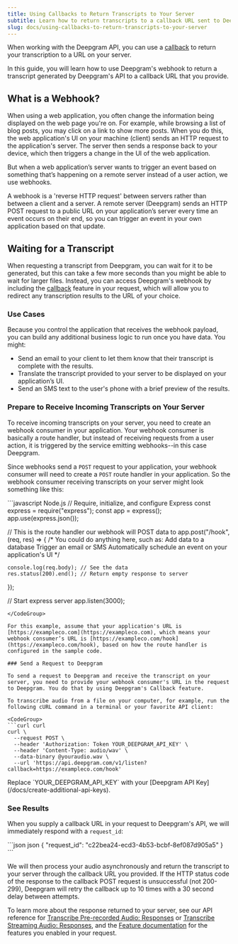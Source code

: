 ```yaml
---
title: Using Callbacks to Return Transcripts to Your Server
subtitle: Learn how to return transcripts to a callback URL sent to Deepgram's API.
slug: docs/using-callbacks-to-return-transcripts-to-your-server
---
```



When working with the Deepgram API, you can use a [callback](/docs/callback/) to return your transcription to a URL on your server.

In this guide, you will learn how to use Deepgram's webhook to return a transcript generated by Deepgram's API to a callback URL that you provide.

## What is a Webhook?

When using a web application, you often change the information being displayed on the web page you're on. For example, while browsing a list of blog posts, you may click on a link to show more posts. When you do this, the web application's UI on your machine (client) sends an HTTP request to the application's server. The server then sends a response back to your device, which then triggers a change in the UI of the web application.

But when a web application’s server wants to trigger an event based on something that’s happening on a remote server instead of a user action, we use webhooks.

A webhook is a 'reverse HTTP request' between servers rather than between a client and a server. A remote server (Deepgram) sends an HTTP POST request to a public URL on your application’s server every time an event occurs on their end, so you can trigger an event in your own application based on that update.

## Waiting for a Transcript

When requesting a transcript from Deepgram, you can wait for it to be generated, but this can take a few more seconds than you might be able to wait for larger files. Instead, you can access Deepgram's webhook by including the [callback](/docs/callback/) feature in your request, which will allow you to redirect any transcription results to the URL of your choice.

### Use Cases

Because you control the application that receives the webhook payload, you can build any additional business logic to run once you have data. You might:

* Send an email to your client to let them know that their transcript is complete with the results.
* Translate the transcript provided to your server to be displayed on your application’s UI.
* Send an SMS text to the user's phone with a brief preview of the results.

### Prepare to Receive Incoming Transcripts on Your Server

To receive incoming transcripts on your server, you need to create an webhook consumer in your application. Your webhook consumer is basically a route handler, but instead of receiving requests from a user action, it is triggered by the service emitting webhooks--in this case Deepgram.

Since webhooks send a `POST` request to your application, your webhook consumer will need to create a `POST` route handler in your application. So the webhook consumer receiving transcripts on your server might look something like this:

<CodeGroup>
  ```javascript Node.js
  // Require, initialize, and configure Express
  const express = require("express");
  const app = express();
  app.use(express.json());

  // This is the route handler our webhook will POST data to
  app.post("/hook", (req, res) => {
  	/*
          You could do anything here, such as:
          Add data to a database
          Trigger an email or SMS
          Automatically schedule an event on your application's UI
      */

  	console.log(req.body); // See the data
  	res.status(200).end(); // Return empty response to server
  });

  // Start express server
  app.listen(3000);
  ```
</CodeGroup>

For this example, assume that your application's URL is [https://exampleco.com](https://exampleco.com), which means your webhook consumer’s URL is [https://exampleco.com/hook](https://exampleco.com/hook), based on how the route handler is configured in the sample code.

### Send a Request to Deepgram

To send a request to Deepgram and receive the transcript on your server, you need to provide your webhook consumer's URL in the request to Deepgram. You do that by using Deepgram's Callback feature.

To transcribe audio from a file on your computer, for example, run the following cURL command in a terminal or your favorite API client:

<CodeGroup>
  ```curl curl
  curl \
    --request POST \
    --header 'Authorization: Token YOUR_DEEPGRAM_API_KEY' \
    --header 'Content-Type: audio/wav' \
    --data-binary @youraudio.wav \
    --url 'https://api.deepgram.com/v1/listen?callback=https://exampleco.com/hook'
  ```
</CodeGroup>

<Warning>
  Replace `YOUR_DEEPGRAM_API_KEY` with your [Deepgram API Key](/docs/create-additional-api-keys).
</Warning>

### See Results

When you supply a callback URL in your request to Deepgram's API, we will immediately respond with a `request_id`:

<CodeGroup>
  ```json json
  { "request_id": "c22bea24-ecd3-4b53-bcbf-8ef087d905a5" }
  ```
</CodeGroup>

We will then process your audio asynchronously and return the transcript to your server through the callback URL you provided. If the HTTP status code of the response to the callback POST request is unsuccessful (not 200-299), Deepgram will retry the callback up to 10 times with a 30 second delay between attempts.

To learn more about the response returned to your server, see our API reference for [Transcribe Pre-recorded Audio: Responses](/reference/pre-recorded) or [Transcribe Streaming Audio: Responses](/reference/streaming), and the [Feature documentation](/docs/features-overview) for the features you enabled in your request.
